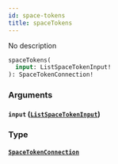 ```yaml
---
id: space-tokens
title: spaceTokens
---
```



No description

```graphql
spaceTokens(
  input: ListSpaceTokenInput!
): SpaceTokenConnection!
```


### Arguments

#### `input` ([`ListSpaceTokenInput`](../../references/inputs/list-space-token-input))




### Type

#### [`SpaceTokenConnection`](../../references/objects/space-token-connection) 







